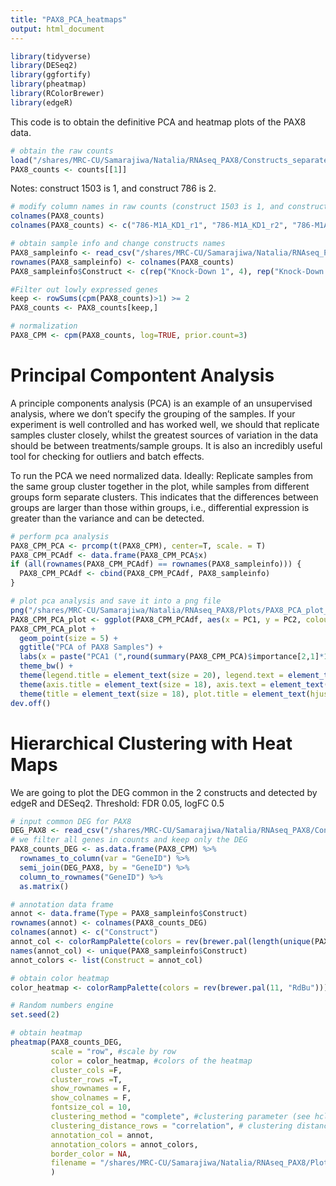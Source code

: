 ```yaml
---
title: "PAX8_PCA_heatmaps"
output: html_document
---
```


```r
library(tidyverse)
library(DESeq2)
library(ggfortify)
library(pheatmap)
library(RColorBrewer)
library(edgeR)
```

This code is to obtain the definitive PCA and heatmap plots of the PAX8 data.

```r
# obtain the raw counts 
load("/shares/MRC-CU/Samarajiwa/Natalia/RNAseq_PAX8/Constructs_separated/Counts/RNAseq_experiment.json_counts.RData")
PAX8_counts <- counts[[1]]
```

Notes: construct 1503 is 1, and construct 786 is 2.

```r
# modify column names in raw counts (construct 1503 is 1, and construct 786 is 2)
colnames(PAX8_counts)
colnames(PAX8_counts) <- c("786-M1A_KD1_r1", "786-M1A_KD1_r2", "786-M1A_KD1_r3", "786-M1A_KD1_r4", "786-M1A_KD2_r1", "786-M1A_KD2_r2", "786-M1A_KD2_r3", "786-M1A_KD2_r4", "786-M1A_C_r1", "786-M1A_C_r2", "786-M1A_C_r3", "786-M1A_C_r4" )
```

```r
# obtain sample info and change constructs names
PAX8_sampleinfo <- read_csv("/shares/MRC-CU/Samarajiwa/Natalia/RNAseq_PAX8/PAX8SampleInfo.csv")
rownames(PAX8_sampleinfo) <- colnames(PAX8_counts)
PAX8_sampleinfo$Construct <- c(rep("Knock-Down 1", 4), rep("Knock-Down 2", 4), rep("Control",4))
```


```r
#Filter out lowly expressed genes
keep <- rowSums(cpm(PAX8_counts)>1) >= 2
PAX8_counts <- PAX8_counts[keep,]

# normalization
PAX8_CPM <- cpm(PAX8_counts, log=TRUE, prior.count=3)
```


# Principal Compontent Analysis

A principle components analysis (PCA) is an example of an unsupervised analysis, where we don’t specify the grouping of the samples. If your experiment is well controlled and has worked well, we should that replicate samples cluster closely, whilst the greatest sources of variation in the data should be between treatments/sample groups. It is also an incredibly useful tool for checking for outliers and batch effects.

To run the PCA we need normalized data. Ideally: Replicate samples from the same group cluster together in the plot, while samples from different groups form separate clusters. This indicates that the differences between groups are larger than those within groups, i.e., differential expression is greater than the variance and can be detected. 

```r
# perform pca analysis
PAX8_CPM_PCA <- prcomp(t(PAX8_CPM), center=T, scale. = T)
PAX8_CPM_PCAdf <- data.frame(PAX8_CPM_PCA$x) 
if (all(rownames(PAX8_CPM_PCAdf) == rownames(PAX8_sampleinfo))) {
  PAX8_CPM_PCAdf <- cbind(PAX8_CPM_PCAdf, PAX8_sampleinfo)
}

# plot pca analysis and save it into a png file
png("/shares/MRC-CU/Samarajiwa/Natalia/RNAseq_PAX8/Plots/PAX8_PCA_plot_def.png", res = 300, width = 2000, height = 1300)
PAX8_CPM_PCA_plot <- ggplot(PAX8_CPM_PCAdf, aes(x = PC1, y = PC2, colour = Construct, shape = `Cell Line`))
PAX8_CPM_PCA_plot +
  geom_point(size = 5) +
  ggtitle("PCA of PAX8 Samples") +
  labs(x = paste("PCA1 (",round(summary(PAX8_CPM_PCA)$importance[2,1]*100),"%)", sep=""), y = paste("PCA2 (",round(summary(PAX8_CPM_PCA)$importance[2,2]*100),"%)", sep=""), shape = "Cell Line") +
  theme_bw() +
  theme(legend.title = element_text(size = 20), legend.text = element_text(size = 18)) +
  theme(axis.title = element_text(size = 18), axis.text = element_text(size = 16)) +
  theme(title = element_text(size = 18), plot.title = element_text(hjust = 0.5))
dev.off()
```

# Hierarchical Clustering with Heat Maps

We are going to plot the DEG common in the 2 constructs and detected by edgeR and DESeq2.
Threshold: FDR 0.05, logFC 0.5

```r
# input common DEG for PAX8
DEG_PAX8 <- read_csv("/shares/MRC-CU/Samarajiwa/Natalia/RNAseq_PAX8/Constructs_separated/DEG/PAX8_DEG.csv")
# we filter all genes in counts and keep only the DEG
PAX8_counts_DEG <- as.data.frame(PAX8_CPM) %>% 
  rownames_to_column(var = "GeneID") %>% 
  semi_join(DEG_PAX8, by = "GeneID") %>%
  column_to_rownames("GeneID") %>%
  as.matrix()
```


```r
# annotation data frame
annot <- data.frame(Type = PAX8_sampleinfo$Construct)
rownames(annot) <- colnames(PAX8_counts_DEG)
colnames(annot) <- c("Construct")
annot_col <- colorRampPalette(colors = rev(brewer.pal(length(unique(PAX8_sampleinfo$Construct)), "Set1")))(length(unique(PAX8_sampleinfo$Construct)))
names(annot_col) <- unique(PAX8_sampleinfo$Construct)
annot_colors <- list(Construct = annot_col)

# obtain color heatmap
color_heatmap <- colorRampPalette(colors = rev(brewer.pal(11, "RdBu")))(100)

```

```r
# Random numbers engine
set.seed(2)

# obtain heatmap
pheatmap(PAX8_counts_DEG, 
         scale = "row", #scale by row
         color = color_heatmap, #colors of the heatmap
         cluster_cols =F, 
         cluster_rows =T, 
         show_rownames = F,
         show_colnames = F,
         fontsize_col = 10, 
         clustering_method = "complete", #clustering parameter (see hclust function)
         clustering_distance_rows = "correlation", # clustering distance measure
         annotation_col = annot, 
         annotation_colors = annot_colors,
         border_color = NA,
         filename = "/shares/MRC-CU/Samarajiwa/Natalia/RNAseq_PAX8/Plots/DEG_heatmap_PAX8.pdf"
         )
```

